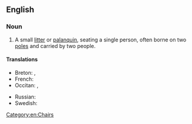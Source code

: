 ==English==

===Noun===
{{en-noun}}

# A small [[litter]] or [[palanquin]], seating a single person, often borne on two [[pole]]s and carried by two people.

====Translations====
{{trans-top|small litter or palanquin}}
* Breton: {{t+|br|kador-doug|f}}, {{t+|br|kador-bortez|f}}
* French: {{t+|fr|chaise à porteurs|f}}
* Occitan: {{t|oc|lichièra|f}}, {{t|oc|palanquin|m}}
{{trans-mid}}
* Russian: {{t+|ru|портше́з|m}}
* Swedish: {{t|sv|bärstol|c}}
{{trans-bottom}}

[[Category:en:Chairs]]